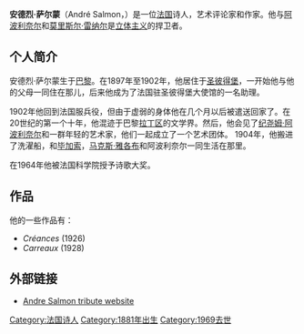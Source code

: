 '''安德烈·萨尔蒙'''（André Salmon，{{bd|1881年|10月4日|1969年|3月12日|catIdx=A}}）是一位[[法国|法国]]诗人，艺术评论家和作家。他与[[阿波利奈尔|阿波利奈尔]]和[[莫里斯尔·雷纳尔|莫里斯尔·雷纳尔]]是[[立体主义|立体主义]]的捍卫者。

== 个人简介 ==
安德烈·萨尔蒙生于[[巴黎|巴黎]]。在1897年至1902年，他居住于[[圣彼得堡|圣彼得堡]]，一开始他与他的父母一同住在那儿，后来他成为了法国驻圣彼得堡大使馆的一名助理。

1902年他回到法国服兵役，但由于虚弱的身体他在几个月以后被遣送回家了。在20世纪的第一个十年，他混迹于巴黎[[拉丁区|拉丁区]]的文学界。然后，他会见了[[纪尧姆·阿波利奈尔|纪尧姆·阿波利奈尔]]和一群年轻的艺术家，他们一起成立了一个艺术团体。 1904年，他搬进了洗濯船，和[[毕加索|毕加索]]，[[马克斯·雅各布|马克斯·雅各布]]和阿波利奈尔一同生活在那里。

在1964年他被法国科学院授予诗歌大奖。

== 作品 ==
他的一些作品有：
* ''Créances'' (1926)
* ''Carreaux'' (1928) 

== 外部链接 ==
* [http://www.andresalmon.org/ Andre Salmon tribute website] {{Wayback|url=http://www.andresalmon.org/ |date=20171014185652 }}

{{Authority control}}
[[Category:法国诗人|Category:法国诗人]]
[[Category:1881年出生|Category:1881年出生]]
[[Category:1969去世|Category:1969去世]]